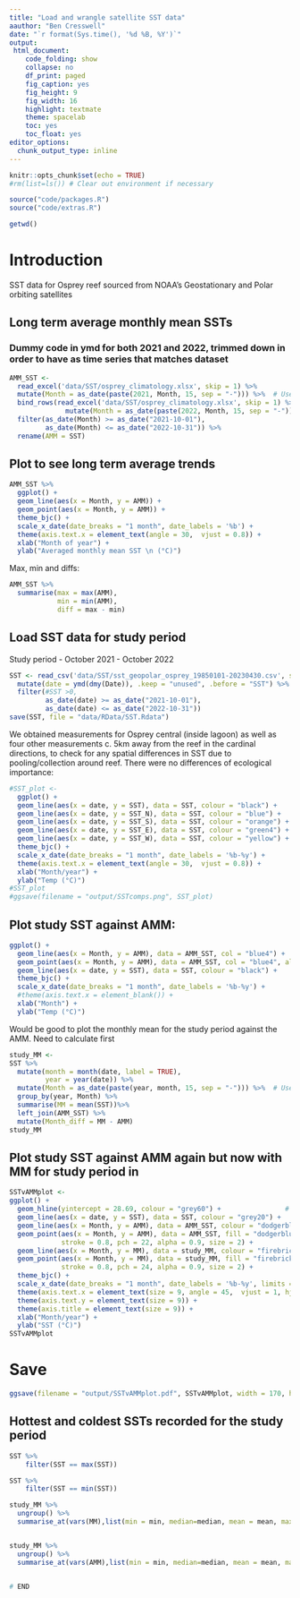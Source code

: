 ```yaml
---
title: "Load and wrangle satellite SST data"
aauthor: "Ben Cresswell"
date: "`r format(Sys.time(), '%d %B, %Y')`"
output: 
 html_document:
    code_folding: show
    collapse: no
    df_print: paged
    fig_caption: yes
    fig_height: 9
    fig_width: 16
    highlight: textmate
    theme: spacelab
    toc: yes
    toc_float: yes
editor_options: 
  chunk_output_type: inline
---
```



```r
knitr::opts_chunk$set(echo = TRUE)
#rm(list=ls()) # Clear out environment if necessary

source("code/packages.R")
source("code/extras.R")

getwd()
```

# Introduction

SST data for Osprey reef sourced from NOAA's Geostationary and Polar orbiting satellites

## Long term average monthly mean SSTs
### Dummy code in ymd for both 2021 and 2022, trimmed down in order to have as time series that matches dataset
```r
AMM_SST <- 
  read_excel('data/SST/osprey_climatology.xlsx', skip = 1) %>% 
  mutate(Month = as_date(paste(2021, Month, 15, sep = "-"))) %>%  # Use the middle/15th day of the month for plotting later
  bind_rows(read_excel('data/SST/osprey_climatology.xlsx', skip = 1) %>% 
              mutate(Month = as_date(paste(2022, Month, 15, sep = "-")))) %>% 
  filter(as_date(Month) >= as_date("2021-10-01"),
         as_date(Month) <= as_date("2022-10-31")) %>% 
  rename(AMM = SST)
```

## Plot to see long term average trends
```r
AMM_SST %>% 
  ggplot() +
  geom_line(aes(x = Month, y = AMM)) +
  geom_point(aes(x = Month, y = AMM)) +
  theme_bjc() +
  scale_x_date(date_breaks = "1 month", date_labels = '%b') +
  theme(axis.text.x = element_text(angle = 30,  vjust = 0.8)) +
  xlab("Month of year") + 
  ylab("Averaged monthly mean SST \n (°C)")
```

Max, min and diffs:
```r
AMM_SST %>% 
  summarise(max = max(AMM),
            min = min(AMM), 
            diff = max - min)
```







## Load SST data for study period 
Study period - October 2021 - October 2022
```r
SST <- read_csv('data/SST/sst_geopolar_osprey_19850101-20230430.csv', skip = 5) %>% 
  mutate(date = ymd(dmy(Date)), .keep = "unused", .before = "SST") %>% 
  filter(#SST >0,
         as_date(date) >= as_date("2021-10-01"),
         as_date(date) <= as_date("2022-10-31"))
save(SST, file = "data/RData/SST.Rdata")
```


We obtained measurements for Osprey central (inside lagoon) as well as four other measurements c. 5km away from the reef in the cardinal directions, to check for any spatial differences in SST due to pooling/collection around reef. There were no differences of ecological importance:

```r
#SST_plot <- 
  ggplot() +
  geom_line(aes(x = date, y = SST), data = SST, colour = "black") +
  geom_line(aes(x = date, y = SST_N), data = SST, colour = "blue") +
  geom_line(aes(x = date, y = SST_S), data = SST, colour = "orange") +
  geom_line(aes(x = date, y = SST_E), data = SST, colour = "green4") +
  geom_line(aes(x = date, y = SST_W), data = SST, colour = "yellow") +
  theme_bjc() +
  scale_x_date(date_breaks = "1 month", date_labels = '%b-%y') +
  theme(axis.text.x = element_text(angle = 30,  vjust = 0.8)) +
  xlab("Month/year") + 
  ylab("Temp (°C)")
#SST_plot
#ggsave(filename = "output/SSTcomps.png", SST_plot)
```

## Plot study SST against AMM:
```r
ggplot() +
  geom_line(aes(x = Month, y = AMM), data = AMM_SST, col = "blue4") +
  geom_point(aes(x = Month, y = AMM), data = AMM_SST, col = "blue4", alpha =.5, size = 1) +
  geom_line(aes(x = date, y = SST), data = SST, colour = "black") +
  theme_bjc() +
  scale_x_date(date_breaks = "1 month", date_labels = '%b-%y') +
  #theme(axis.text.x = element_blank()) +
  xlab("Month") + 
  ylab("Temp (°C)")
```

Would be good to plot the monthly mean for the study period against the AMM. Need to calculate first

```r
study_MM <- 
SST %>% 
  mutate(month = month(date, label = TRUE),
         year = year(date)) %>% 
  mutate(Month = as_date(paste(year, month, 15, sep = "-"))) %>%  # Use the middle/15th day of the month for plotting later
  group_by(year, Month) %>% 
  summarise(MM = mean(SST))%>% 
  left_join(AMM_SST) %>% 
  mutate(Month_diff = MM - AMM) 
study_MM
```


## Plot study SST against AMM again but now with MM for study period in
```r
SSTvAMMplot <- 
ggplot() +
  geom_hline(yintercept = 28.69, colour = "grey60") +                # Plot the MMM
  geom_line(aes(x = date, y = SST), data = SST, colour = "grey20") +
  geom_line(aes(x = Month, y = AMM), data = AMM_SST, colour = "dodgerblue") +
  geom_point(aes(x = Month, y = AMM), data = AMM_SST, fill = "dodgerblue", colour = "black",
             stroke = 0.8, pch = 22, alpha = 0.9, size = 2) +
  geom_line(aes(x = Month, y = MM), data = study_MM, colour = "firebrick") +
  geom_point(aes(x = Month, y = MM), data = study_MM, fill = "firebrick", colour = "black",
             stroke = 0.8, pch = 24, alpha = 0.9, size = 2) +
  theme_bjc() +
  scale_x_date(date_breaks = "1 month", date_labels = '%b-%y', limits = c(as_date("2021-10-14"), as_date("2022-10-16"))) +
  theme(axis.text.x = element_text(size = 9, angle = 45,  vjust = 1, hjust = 1)) +
  theme(axis.text.y = element_text(size = 9)) +
  theme(axis.title = element_text(size = 9)) +
  xlab("Month/year") + 
  ylab("SST (°C)")
SSTvAMMplot
```

# Save
```r
ggsave(filename = "output/SSTvAMMplot.pdf", SSTvAMMplot, width = 170, height = 100, units = "mm", dpi = 300)
```

## Hottest and coldest SSTs recorded for the study period
```r
SST %>% 
    filter(SST == max(SST))

SST %>% 
    filter(SST == min(SST))  
```

```r
study_MM %>% 
  ungroup() %>% 
  summarise_at(vars(MM),list(min = min, median=median, mean = mean, max = max))


study_MM %>% 
  ungroup() %>% 
  summarise_at(vars(AMM),list(min = min, median=median, mean = mean, max = max))



```


```r
# END
```


